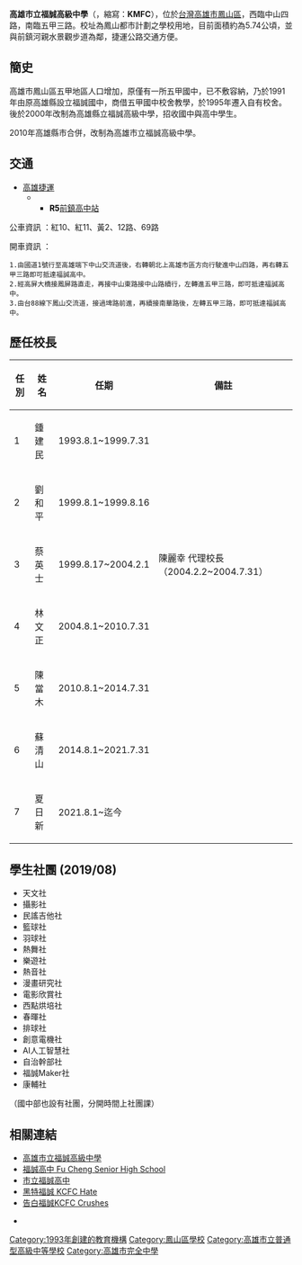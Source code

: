{{Infobox school
| name = 高雄市立福誠高級中學
| image = Entrance of Kaohsiung City Fu Cheng Senior High School.JPG
| caption = 福誠高中校門
| coordinates = {{Coord|22.590299|120.324212|display=inline,title}}
| address = 83087 高雄市鳳山區五甲三路176號
| area = 5.74公頃
| established = 國中部：1993年
高中部：2000年
| mapframe-zoom = 15
| principal = 夏日新
| number = 07-8224646
| other_name = Kaohsiung Municipal Fu Cheng Senior  High School
| campus_type = 市區
| district = {{ROC}}[[高雄市|高雄市]][[鳳山區|鳳山區]]
| grades = 國高中三年學制
| logo = File:高雄市立福誠高級中學校徽.png
| pushpin_map = Taiwan Kaohsiung
| website = http://school.kh.edu.tw/index.php?WebID=76
}}

'''高雄市立福誠高級中學'''（{{Lang-en|'''Kaohsiung Municipal Fu Cheng Senior High School'''}}，縮寫：'''KMFC'''），位於[[台灣|台灣]][[高雄市|高雄市]][[鳳山區|鳳山區]]，西臨中山四路，南臨五甲三路。校址為鳳山都市計劃之學校用地，目前面積約為5.74公頃，並與前鎮河親水景觀步道為鄰，捷運公路交通方便。

== 簡史 ==
高雄市鳳山區五甲地區人口增加，原僅有一所五甲國中，已不敷容納，乃於1991年由原高雄縣設立福誠國中，商借五甲國中校舍教學，於1995年遷入自有校舍。後於2000年改制為高雄縣立福誠高級中學，招收國中與高中學生。

2010年高雄縣市合併，改制為高雄市立福誠高級中學。
== 交通 ==
*[[高雄捷運|高雄捷運]]
***<font color={{高雄捷運色彩|紅}}>'''R5'''</font>[[前鎮高中站|前鎮高中站]]

公車資訊 ：紅10、紅11、黃2、12路、69路

開車資訊 ：
 1.由國道1號行至高雄端下中山交流道後，右轉朝北上高雄市區方向行駛進中山四路，再右轉五甲三路即可抵達福誠高中。
 2.經高屏大橋接鳳屏路直走，再接中山東路接中山路續行，左轉進五甲三路，即可抵達福誠高中。
 3.由台88線下鳳山交流道，接過埤路前進，再續接南華路後，左轉五甲三路，即可抵達福誠高中。

== 歷任校長 ==
{|class="wikitable"
|-
!任別||姓名||任期||備註
|-
|1||鍾建民||1993.8.1~1999.7.31||
|-
|2||劉和平||1999.8.1~1999.8.16||
|-
|3||蔡英士||1999.8.17~2004.2.1||陳麗幸 代理校長（2004.2.2~2004.7.31）
|-
|4||林文正||2004.8.1~2010.7.31||
|-
|5||陳當木||2010.8.1~2014.7.31||
|-
|6||蘇清山||2014.8.1~2021.7.31||
|-
|7||夏日新||2021.8.1~迄今||
|}

== 學生社團 (2019/08) ==

*天文社
*攝影社
*民謠吉他社
*籃球社
*羽球社
*熱舞社
*樂遊社
*熱音社
*漫畫研究社
*電影欣賞社
*西點烘培社
*春暉社
*排球社
*創意電機社
*AI人工智慧社
*自治幹部社
*福誠Maker社
*康輔社

（國中部也設有社團，分開時間上社團課）

== 相關連結 ==

*[http://school.kh.edu.tw/index.php?WebID=76 高雄市立福誠高級中學] {{Wayback|url=http://school.kh.edu.tw/index.php?WebID=76 |date=20200501182546 }}
*[http://www.facebook.com/#!/groups/365056584062/ 福誠高中 Fu Cheng Senior High School] {{Wayback|url=http://www.facebook.com/#!/groups/365056584062/ |date=20050408055255 }}
*[http://www.facebook.com/#!/groups/234389216575701/ 市立福誠高中] {{Wayback|url=http://www.facebook.com/#!/groups/234389216575701/ |date=20050408055255 }}
*[https://m.facebook.com/NotJustHatingWeGossiping/ 黑特福誠 KCFC Hate] {{Wayback|url=https://m.facebook.com/NotJustHatingWeGossiping/ |date=20200506230255 }}
*[https://m.facebook.com/KCFCcrushes/?locale2=zh_TW 告白福誠KCFC Crushes] {{Wayback|url=https://m.facebook.com/KCFCcrushes/?locale2=zh_TW |date=20200506230027 }}

*

{{高雄市高級中等學校列表}}
{{高雄市國民中學}}

[[Category:1993年創建的教育機構|Category:1993年創建的教育機構]]
[[Category:鳳山區學校|Category:鳳山區學校]]
[[Category:高雄市立普通型高級中等學校|Category:高雄市立普通型高級中等學校]]
[[Category:高雄市完全中學|Category:高雄市完全中學]]